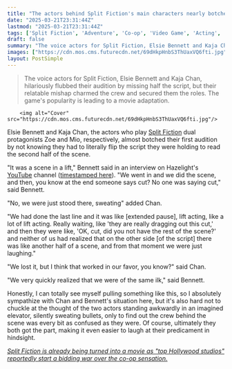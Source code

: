 ```yaml
---
title: "The actors behind Split Fiction's main characters nearly botched their first auditions because they didn't know the script had two sides: 'We were just stood there, sweating'"
date: "2025-03-21T23:31:44Z"
lastmod: "2025-03-21T23:31:44Z"
tags: ['Split Fiction', 'Adventure', 'Co-op', 'Video Game', 'Acting', 'Movie Adaptation']
draft: false
summary: "The voice actors for Split Fiction, Elsie Bennett and Kaja Chan, hilariously flubbed their audition by missing half the script, but their relatable mishap charmed the crew and secured them the roles.  The game's popularity is leading to a movie adaptation."
images: ["https://cdn.mos.cms.futurecdn.net/69dHkpHnbS3ThUaxVQ6fti.jpg"]
layout: PostSimple
---
```

> The voice actors for Split Fiction, Elsie Bennett and Kaja Chan, hilariously flubbed their audition by missing half the script, but their relatable mishap charmed the crew and secured them the roles.  The game's popularity is leading to a movie adaptation.


        <img alt="Cover" src="https://cdn.mos.cms.futurecdn.net/69dHkpHnbS3ThUaxVQ6fti.jpg"/>
        
Elsie Bennett and Kaja Chan, the actors who play [Split Fiction](https://www.gamesradar.com/games/adventure/split-fiction-guide/) dual protagonists Zoe and Mio, respectively, almost botched their first audition by not knowing they had to literally flip the script they were holding to read the second half of the scene.

"It was a scene in a lift," Bennett said in an interview on Hazelight's [YouTube](https://www.gamesradar.com/tag/youtube/) channel ([timestamped here](https://youtu.be/_Caa1PkT_B0?si=ATPndAuTkkrNfKYj&t=106)). "We went in and we did the scene, and then, you know at the end someone says cut? No one was saying cut," said Bennett.

"No, we were just stood there, sweating" added Chan.

"We had done the last line and it was like [extended pause], lift acting, like a lot of lift acting. Really waiting, like 'they are really dragging out this cut,' and then they were like, 'OK, cut, did you not have the rest of the scene?' and neither of us had realized that on the other side [of the script] there was like another half of a scene, and from that moment we were just laughing."

"We lost it, but I think that worked in our favor, you know?" said Chan.

"We very quickly realized that we were of the same ilk," said Bennett.

Honestly, I can totally see myself pulling something like this, so I absolutely sympathize with Chan and Bennett's situation here, but it's also hard not to chuckle at the thought of the two actors standing awkwardly in an imagined elevator, silently sweating bullets, only to find out the crew behind the scene was every bit as confused as they were. Of course, ultimately they both got the part, making it even easier to laugh at their predicament in hindsight.

[<em>Split Fiction is already being turned into a movie as "top Hollywood studios" reportedly start a bidding war over the co-op sensation.</em>](https://www.gamesradar.com/entertainment/adventure-movies/split-fiction-is-already-being-turned-into-a-movie-as-top-hollywood-studios-reportedly-start-a-bidding-war-over-the-co-op-sensation/)
        